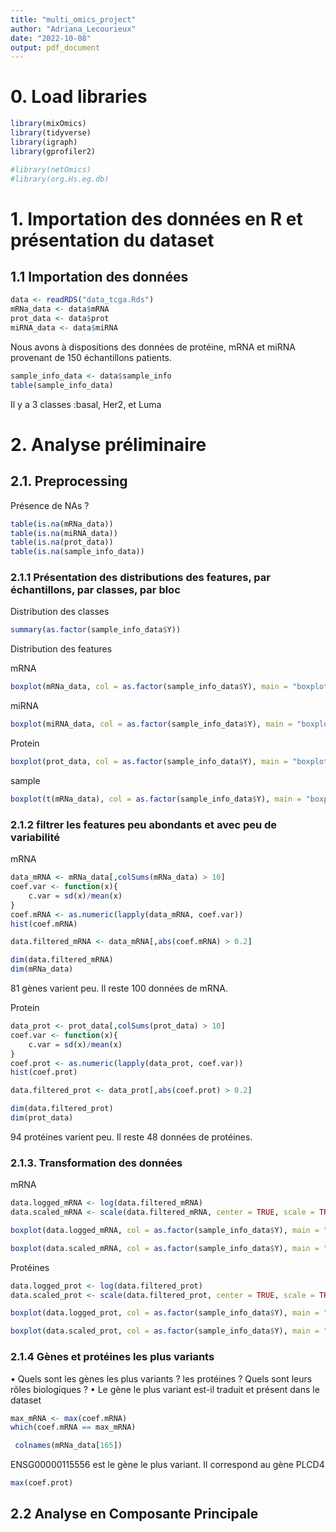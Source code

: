 ```yaml
---
title: "multi_omics_project"
author: "Adriana_Lecourieux"
date: "2022-10-08"
output: pdf_document
---
```


# 0. Load libraries





```r
library(mixOmics)
library(tidyverse)
library(igraph)
library(gprofiler2)
```


```r
#library(netOmics)
#library(org.Hs.eg.db)
```


# 1. Importation des données en R et présentation du dataset

## 1.1 Importation des données
```r
data <- readRDS("data_tcga.Rds")
mRNa_data <- data$mRNA
prot_data <- data$prot
miRNA_data <- data$miRNA

```
Nous avons à dispositions des données de protéine, mRNA et miRNA provenant de 150 échantillons patients.


```r
sample_info_data <- data$sample_info
table(sample_info_data) 
```
Il y a 3 classes :basal, Her2, et Luma

# 2. Analyse préliminaire

## 2.1. Preprocessing

Présence de NAs ?
```r
table(is.na(mRNa_data))
table(is.na(miRNA_data))
table(is.na(prot_data))
table(is.na(sample_info_data))
```
### 2.1.1 Présentation des distributions des features, par échantillons, par classes, par bloc

Distribution des classes

```r
summary(as.factor(sample_info_data$Y))
```
Distribution des features

mRNA
```r
boxplot(mRNa_data, col = as.factor(sample_info_data$Y), main = "boxplot mRNA")
```
miRNA
```r
boxplot(miRNA_data, col = as.factor(sample_info_data$Y), main = "boxplot miRNA")
```
Protein
```r
boxplot(prot_data, col = as.factor(sample_info_data$Y), main = "boxplot prot", )
```
sample
```r
boxplot(t(mRNa_data), col = as.factor(sample_info_data$Y), main = "boxplot sample")
```
### 2.1.2 filtrer les features peu abondants et avec peu de variabilité
mRNA
```r
data_mRNA <- mRNa_data[,colSums(mRNa_data) > 10]
coef.var <- function(x){
    c.var = sd(x)/mean(x)
}
coef.mRNA <- as.numeric(lapply(data_mRNA, coef.var))
hist(coef.mRNA)
```
```r
data.filtered_mRNA <- data_mRNA[,abs(coef.mRNA) > 0.2]
```

```r
dim(data.filtered_mRNA)
dim(mRNa_data)
```
81 gènes varient peu. Il reste 100 données de mRNA.

Protein
```r
data_prot <- prot_data[,colSums(prot_data) > 10]
coef.var <- function(x){
    c.var = sd(x)/mean(x)
}
coef.prot <- as.numeric(lapply(data_prot, coef.var))
hist(coef.prot)
```
```r
data.filtered_prot <- data_prot[,abs(coef.prot) > 0.2]
```


```r
dim(data.filtered_prot)
dim(prot_data)
```
94 protéines varient peu. Il reste 48 données de protéines.

### 2.1.3. Transformation des données
mRNA
```r
data.logged_mRNA <- log(data.filtered_mRNA)
data.scaled_mRNA <- scale(data.filtered_mRNA, center = TRUE, scale = TRUE)
```

```r
boxplot(data.logged_mRNA, col = as.factor(sample_info_data$Y), main = "boxplot mRNA after log")
```

```r
boxplot(data.scaled_mRNA, col = as.factor(sample_info_data$Y), main = "boxplot mRNA after scale")

```

Protéines
```r
data.logged_prot <- log(data.filtered_prot)
data.scaled_prot <- scale(data.filtered_prot, center = TRUE, scale = TRUE)
```

```r
boxplot(data.logged_prot, col = as.factor(sample_info_data$Y), main = "boxplot prot after log")
```

```r
boxplot(data.scaled_prot, col = as.factor(sample_info_data$Y), main = "boxplot prot after scale")

```
### 2.1.4 Gènes et protéines les plus variants

• Quels sont les gènes les plus variants ? les protéines ? Quels sont leurs rôles biologiques ?
• Le gène le plus variant est-il traduit et présent dans le dataset 

```r
max_mRNA <- max(coef.mRNA)
which(coef.mRNA == max_mRNA)
```
```r
 colnames(mRNa_data[165])
```
ENSG00000115556 est le gène le plus variant. Il correspond au gène PLCD4 

```r
max(coef.prot)
```

## 2.2 Analyse en Composante Principale

